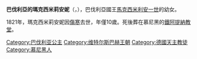 {{Unreferenced|time=2020-11-11T17:16:12+00:00}}
{{Infobox royalty
| name         = 巴伐利亞的瑪克西米莉安妮
| image        = Maximiliane Josephine Caroline von Bayern (ca.1816).jpg
| image_size   = 200px
| birth_date   = {{birth date|1810|7|21||df=y}}
| birth_place  = [[寧芬堡宮|寧芬堡宮]]
| death_date   = {{death date and age|1821|2|4|1810|7|21|df=y}}
| death_place  = [[慕尼黑|慕尼黑]]
| burial_place = [[鐵阿提納教堂|鐵阿提納教堂]]
| full name    = Maximiliane Josepha Karoline von Bayern
| house        = [[維特爾斯巴赫王朝|維特爾斯巴赫王朝]]
| father       = [[馬克西米利安一世_(巴伐利亞國王)|馬克西米利安一世]]
| mother       = [[巴登的卡羅琳|巴登的卡羅琳]]
| religion     = [[羅馬天主教|羅馬天主教]]
}}
'''巴伐利亞的瑪克西米莉安妮'''（{{lang-de|Maximiliane von Bayern}}，{{bd|1810年|7月21日|1821年|2月4日}}），巴伐利亞國王[[馬克西米利安一世_(巴伐利亞國王)|馬克西米利安一世]]的幼女。

1821年，瑪克西米莉安妮因[[傷寒|傷寒]]去世，年僅10歲。死後葬在慕尼黑的[[鐵阿提納教堂|鐵阿提納教堂]]。

[[Category:巴伐利亚公主|Category:巴伐利亚公主]]
[[Category:维特尔斯巴赫王朝|Category:维特尔斯巴赫王朝]]
[[Category:德國天主教徒|Category:德國天主教徒]]
[[Category:慕尼黑人|Category:慕尼黑人]]